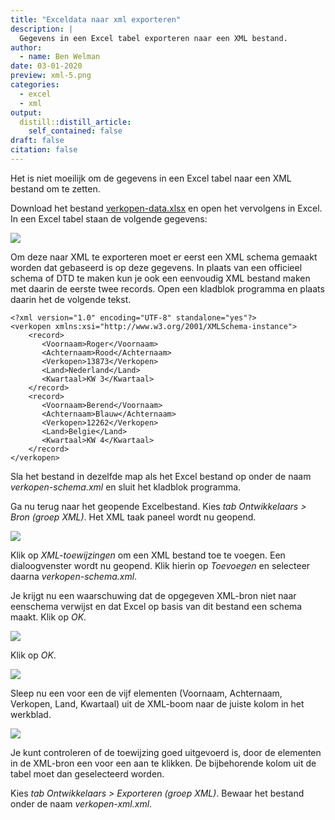 ```yaml
---
title: "Exceldata naar xml exporteren"
description: |
  Gegevens in een Excel tabel exporteren naar een XML bestand.
author:
  - name: Ben Welman
date: 03-01-2020
preview: xml-5.png
categories:
  - excel
  - xml
output:
  distill::distill_article:
    self_contained: false
draft: false
citation: false
---
```


Het is niet moeilijk om de gegevens in een Excel tabel naar een XML bestand om te zetten.

Download het bestand [verkopen-data.xlsx](verkopen-data.xlsx) en open het vervolgens in Excel. In een Excel tabel staan de volgende gegevens:

![](xml-1.png)

Om deze naar XML te exporteren moet er eerst een XML schema gemaakt worden dat gebaseerd is op deze gegevens. In plaats van een officieel schema of DTD te maken kun je ook een eenvoudig XML bestand maken met daarin de eerste twee records. Open een kladblok programma en plaats daarin het de volgende tekst.

```
<?xml version="1.0" encoding="UTF-8" standalone="yes"?>
<verkopen xmlns:xsi="http://www.w3.org/2001/XMLSchema-instance">
    <record>
       <Voornaam>Roger</Voornaam>
       <Achternaam>Rood</Achternaam>
       <Verkopen>13873</Verkopen>
       <Land>Nederland</Land>
       <Kwartaal>KW 3</Kwartaal>
    </record>
    <record>
       <Voornaam>Berend</Voornaam>
       <Achternaam>Blauw</Achternaam>
       <Verkopen>12262</Verkopen>
       <Land>Belgie</Land>
       <Kwartaal>KW 4</Kwartaal>
    </record>
</verkopen>
```

Sla het bestand in dezelfde map als het Excel bestand op onder de naam *verkopen-schema.xml* en sluit het kladblok programma.

Ga nu terug naar het geopende Excelbestand. Kies *tab Ontwikkelaars > Bron (groep XML)*. Het XML taak paneel wordt nu geopend.

![](xml-2.png)

Klik op *XML-toewijzingen* om een XML bestand toe te voegen. Een dialoogvenster wordt nu geopend. Klik hierin op *Toevoegen* en selecteer daarna *verkopen-schema.xml*.

Je krijgt nu een waarschuwing dat de opgegeven XML-bron niet naar eenschema verwijst en dat Excel op basis van dit bestand een schema maakt. Klik op *OK*.

![](xml-3.png)

Klik op *OK*.

![](xml-4.png)

Sleep nu een voor een de vijf elementen (Voornaam, Achternaam, Verkopen, Land, Kwartaal) uit de XML-boom naar de juiste kolom in het werkblad.

![](xml-5.png)

Je kunt controleren of de toewijzing goed uitgevoerd is, door de elementen in de XML-bron een voor een aan te klikken. De bijbehorende kolom uit de tabel moet dan geselecteerd worden.

Kies *tab Ontwikkelaars > Exporteren (groep XML)*. Bewaar het bestand onder de naam *verkopen-xml.xml*. 
